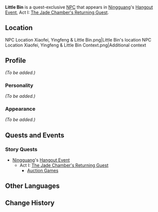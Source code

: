 {{Character Infobox
|type             = Quest NPC
|image            = NPC Little Bin.png
|region           = Liyue
}}
'''Little Bin''' is a quest-exclusive [[NPC]] that appears in [[Ningguang]]'s [[Hangout Event]], Act I: [[The Jade Chamber's Returning Guest]].

==Location==
<gallery hideaddbutton="true" captionalign="center">
NPC Location Xiaofei, Yingfeng & Little Bin.png|Little Bin's location
NPC Location Xiaofei, Yingfeng & Little Bin Context.png|Additional context
</gallery>

==Profile==
<!-- detailed story/lore information goes here -->
''(To be added.)''

===Personality===
''(To be added.)''

===Appearance===
''(To be added.)''

==Quests and Events==
===Story Quests===
* [[Ningguang]]'s [[Hangout Event]]
** Act I: [[The Jade Chamber's Returning Guest]]
*** [[Auction Games]]

==Other Languages==
{{Other Languages
|default_hidden = 1
|en      = Little Bin
|zhs     = 小斌
|zhs_rm  = Xiǎo Bīn
|zht     = 小斌
|zht_rm  = Xiǎo Bīn
|ja      = 斌
|ja_rm   = Hin{{Assumed}}
|ko      = 소빈
|ko_rm   = Sobin
|es      = Pequeño Bin
|fr      = Petit Bin
|ru      = Сяо Бинь
|th      = Little Bin
|vi      = Tiểu Bân
|de      = Kleiner Bin
|id      = Little Bin
|pt      = Pequeno Bin
}}

==Change History==
{{Change History|2.4}}
<!--
==References==
{{Reflist}}-->